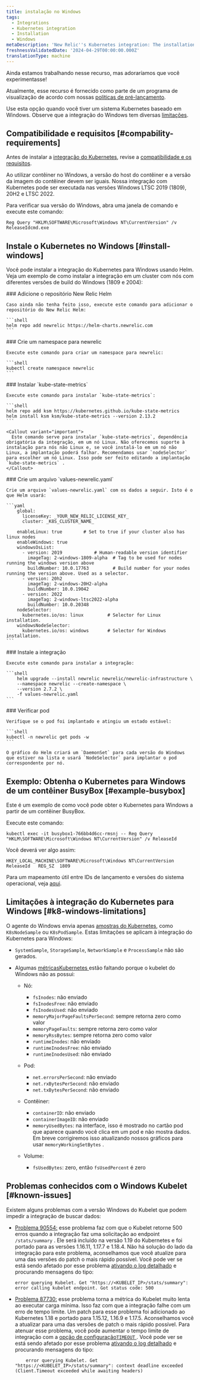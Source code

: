```yaml
---
title: instalação no Windows
tags:
  - Integrations
  - Kubernetes integration
  - Installation
  - Windows
metaDescription: 'New Relic''s Kubernetes integration: The installation of Kubernetes on Windows'
freshnessValidatedDate: '2024-04-29T00:00:00.000Z'
translationType: machine
---
```


<Callout title="visualização">
  Ainda estamos trabalhando nesse recurso, mas adoraríamos que você experimentasse!

  Atualmente, esse recurso é fornecido como parte de um programa de visualização de acordo com nossas [políticas de pré-lançamento](/docs/licenses/license-information/referenced-policies/new-relic-pre-release-policy).
</Callout>

Use esta opção quando você tiver um sistema Kubernetes baseado em Windows. Observe que a integração do Windows tem diversas [limitações](#k8-windows-limitations).

## Compatibilidade e requisitos [#compability-requirements]

Antes de instalar a [integração do Kubernetes](/docs/integrations/kubernetes-integration/get-started/introduction-kubernetes-integration), revise a [compatibilidade e os requisitos](/docs/integrations/kubernetes-integration/get-started/kubernetes-integration-compatibility-requirements).

<Callout variant="important">
  Ao utilizar contêiner no Windows, a versão do host do contêiner e a versão da imagem do contêiner devem ser iguais. Nossa integração com Kubernetes pode ser executada nas versões Windows LTSC 2019 (1809), 20H2 e LTSC 2022.
</Callout>

Para verificar sua versão do Windows, abra uma janela de comando e execute este comando:

```shell
Reg Query "HKLM\SOFTWARE\Microsoft\Windows NT\CurrentVersion" /v
ReleaseIdcmd.exe
```

## Instale o Kubernetes no Windows [#install-windows]

Você pode instalar a integração do Kubernetes para Windows usando Helm. Veja um exemplo de como instalar a integração em um cluster com nós com diferentes versões de build do Windows (1809 e 2004):

<Steps>
  <Step>
    ### Adicione o repositório New Relic Helm

    Caso ainda não tenha feito isso, execute este comando para adicionar o repositório do New Relic Helm:

    ```shell
    helm repo add newrelic https://helm-charts.newrelic.com
    ```
  </Step>

  <Step>
    ### Crie um namespace para newrelic

    Execute este comando para criar um namespace para newrelic:

    ```shell
    kubectl create namespace newrelic
    ```
  </Step>

  <Step>
    ### Instalar `kube-state-metrics`

    Execute este comando para instalar `kube-state-metrics`:

    ```shell
    helm repo add ksm https://kubernetes.github.io/kube-state-metrics
    helm install ksm ksm/kube-state-metrics --version 2.13.2
    ```

    <Callout variant="important">
      Este comando serve para instalar `kube-state-metrics`, dependência obrigatória da integração, em um nó Linux. Não oferecemos suporte à instalação para nós não Linux e, se você instalá-lo em um nó não Linux, a implantação poderá falhar. Recomendamos usar `nodeSelector` para escolher um nó Linux. Isso pode ser feito editando a implantação `kube-state-metrics` .
    </Callout>
  </Step>

  <Step>
    ### Crie um arquivo `values-newrelic.yaml`

    Crie um arquivo `values-newrelic.yaml` com os dados a seguir. Isto é o que Helm usará:

    ```yaml
        global:
          licenseKey: _YOUR_NEW_RELIC_LICENSE_KEY_
          cluster: _K8S_CLUSTER_NAME_
    
        enableLinux: true        # Set to true if your cluster also has linux nodes
        enableWindows: true
        windowsOsList:
          - version: 2019            # Human-readable version identifier
            imageTag: 2-windows-1809-alpha  # Tag to be used for nodes running the windows version above
            buildNumber: 10.0.17763         # Build number for your nodes running the version above. Used as a selector.
          - version: 20h2
            imageTag: 2-windows-20H2-alpha
            buildNumber: 10.0.19042
          - version: 2022
            imageTag: 2-windows-ltsc2022-alpha
            buildNumber: 10.0.20348
        nodeSelector:
          kubernetes.io/os: linux         # Selector for Linux installation.
        windowsNodeSelector:
          kubernetes.io/os: windows       # Selector for Windows installation.
    ```
  </Step>

  <Step>
    ### Instale a integração

    Execute este comando para instalar a integração:

    ```shell
        helm upgrade --install newrelic newrelic/newrelic-infrastructure \
        --namespace newrelic --create-namespace \
        --version 2.7.2 \
        -f values-newrelic.yaml
    ```
  </Step>

  <Step>
    ### Verificar pod

    Verifique se o pod foi implantado e atingiu um estado estável:

    ```shell
    kubectl -n newrelic get pods -w
    ```

    O gráfico do Helm criará um `DaemonSet` para cada versão do Windows que estiver na lista e usará `NodeSelector` para implantar o pod correspondente por nó.
  </Step>
</Steps>

## Exemplo: Obtenha o Kubernetes para Windows de um contêiner BusyBox [#example-busybox]

Este é um exemplo de como você pode obter o Kubernetes para Windows a partir de um contêiner BusyBox.

Execute este comando:

```shell
kubectl exec -it busybox1-766bb4d6cc-rmsnj -- Reg Query
"HKLM\SOFTWARE\Microsoft\Windows NT\CurrentVersion" /v ReleaseId
```

Você deverá ver algo assim:

```shell
HKEY_LOCAL_MACHINE\SOFTWARE\Microsoft\Windows NT\CurrentVersion
ReleaseId	REG_SZ	1809
```

Para um mapeamento útil entre IDs de lançamento e versões do sistema operacional, veja [aqui](https://hub.docker.com/_/microsoft-windows-servercore).

## Limitações à integração do Kubernetes para Windows [#k8-windows-limitations]

O agente do Windows envia apenas [amostras do Kubernetes](/docs/kubernetes-pixie/kubernetes-integration/understand-use-data/find-use-your-kubernetes-data/#event-types), como `K8sNodeSample` ou `K8sPodSample`. Estas limitações se aplicam à integração do Kubernetes para Windows:

* `SystemSample`, `StorageSample`, `NetworkSample` e `ProcessSample` não são gerados.

* Algumas [métricasKubernetes ](/docs/integrations/kubernetes-integration/understand-use-data/understand-use-data#metrics)estão faltando porque o kubelet do Windows não as possui:

  * Nó:

    * `fsInodes`: não enviado
    * `fsInodesFree`: não enviado
    * `fsInodesUsed`: não enviado
    * `memoryMajorPageFaultsPerSecond`: sempre retorna zero como valor
    * `memoryPageFaults`: sempre retorna zero como valor
    * `memoryRssBytes`: sempre retorna zero como valor
    * `runtimeInodes`: não enviado
    * `runtimeInodesFree`: não enviado
    * `runtimeInodesUsed`: não enviado

  * Pod:

    * `net.errorsPerSecond`: não enviado
    * `net.rxBytesPerSecond`: não enviado
    * `net.txBytesPerSecond`: não enviado

  * Contêiner:

    * `containerID`: não enviado
    * `containerImageID`: não enviado
    * `memoryUsedBytes`: na interface, isso é mostrado no cartão pod que aparece quando você clica em um pod e não mostra dados. Em breve corrigiremos isso atualizando nossos gráficos para usar `memoryWorkingSetBytes` .

  * Volume:

    * `fsUsedBytes`: zero, então `fsUsedPercent` é zero

## Problemas conhecidos com o Windows Kubelet [#known-issues]

Existem alguns problemas com a versão Windows do Kubelet que podem impedir a integração de buscar dados:

* [Problema 90554:](https://github.com/kubernetes/kubernetes/pull/90554) esse problema faz com que o Kubelet retorne 500 erros quando a integração faz uma solicitação ao endpoint `/stats/summary` . Ele será incluído na versão 1.19 do Kubernetes e foi portado para as versões 1.16.11, 1.17.7 e 1.18.4. Não há solução do lado da integração para este problema, aconselhamos que você atualize para uma das versões do patch o mais rápido possível. Você pode ver se está sendo afetado por esse problema [ativando o log detalhado](/docs/kubernetes-pixie/kubernetes-integration/advanced-configuration/get-logs-version/#verbose-logging) e procurando mensagens do tipo:

  ```shell
  error querying Kubelet. Get "https://<KUBELET_IP>/stats/summary": error calling kubelet endpoint. Got status code: 500
  ```

* [Problema 87730:](https://github.com/kubernetes/kubernetes/pull/87730) esse problema torna a métrica do Kubelet muito lenta ao executar carga mínima. Isso faz com que a integração falhe com um erro de tempo limite. Um patch para esse problema foi adicionado ao Kubernetes 1.18 e portado para 1.15.12, 1.16.9 e 1.17.5. Aconselhamos você a atualizar para uma das versões de patch o mais rápido possível. Para atenuar esse problema, você pode aumentar o tempo limite de integração com a [opção de configuração`TIMEOUT` ](/docs/integrations/kubernetes-integration/installation/kubernetes-integration-install-configure#kube-state-metrics-timeout-change). Você pode ver se está sendo afetado por esse problema [ativando o log detalhado](/docs/kubernetes-pixie/kubernetes-integration/advanced-configuration/get-logs-version/#verbose-logging) e procurando mensagens do tipo:

  ```shell
      error querying Kubelet. Get "https://<KUBELET_IP>/stats/summary": context deadline exceeded (Client.Timeout exceeded while awaiting headers)
  ```